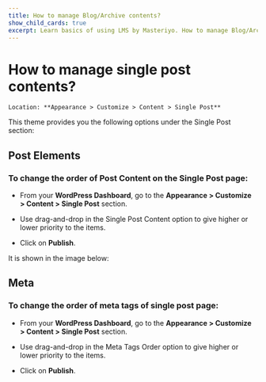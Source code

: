 ---
title: How to manage Blog/Archive contents?
show_child_cards: true
excerpt: Learn basics of using LMS by Masteriyo. How to manage Blog/Archive contents
---

# How to manage single post contents?

    Location: **Appearance > Customize > Content > Single Post**

This theme provides you the following options under the Single Post section:

## Post Elements

### To change the order of Post Content on the Single Post page:

- From your **WordPress Dashboard**, go to the **Appearance > Customize > Content > Single Post** section.

- Use drag-and-drop in the Single Post Content option to give higher or lower priority to the items.

- Click on **Publish**.


It is shown in the image below:


## Meta

### To change the order of meta tags of single post page:

- From your **WordPress Dashboard**, go to the **Appearance > Customize > Content > Single Post** section.

- Use drag-and-drop in the Meta Tags Order option to give higher or lower priority to the items.

- Click on **Publish**.

